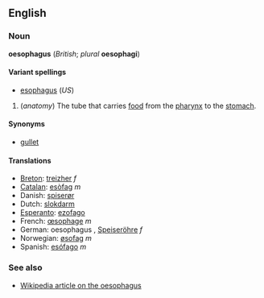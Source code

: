 <!--If you edit this page, please also edit "esophagus" to ensure these two pages remain in synch.-->
==English==
===Noun===
'''oesophagus''' (''British''; ''plural'' '''oesophagi''')

====Variant spellings====
*[[esophagus]] (''US'')

#(''anatomy'') The tube that carries [[food]] from the [[pharynx]] to the [[stomach]].

====Synonyms====
*[[gullet]]

====Translations====
*[[Breton]]: [[treizher]] ''f''
*[[Catalan]]: [[esòfag]] ''m''
*Danish: [[spiserør]]
*Dutch: [[slokdarm]]
*[[Esperanto]]: [[ezofago]]
*French: [[œsophage]] ''m''
*German: oesophagus<!--gender?-->, [[Speiseröhre]] ''f''
*Norwegian: [[øsofag]] ''m''
*Spanish: [[esófago]] ''m''

===See also===
*[[w:oesophagus|Wikipedia article on the oesophagus]]

<!--If you edit this page, please also edit "esophagus" to ensure these two pages remain in synch.-->